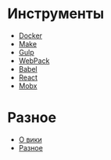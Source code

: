 = Инструменты =
* [[/tools/docker/|Docker]]
* [[/tools/make/|Make]]
* [[/tools/gulp/|Gulp]]
* [[/tools/webpack/|WebPack]]
* [[/tools/babel/|Babel]]
* [[/tools/react/|React]]
* [[/tools/mobx/|Mobx]]

= Разное =
* [[/about|О вики]]
* [[/other|Разное]]
